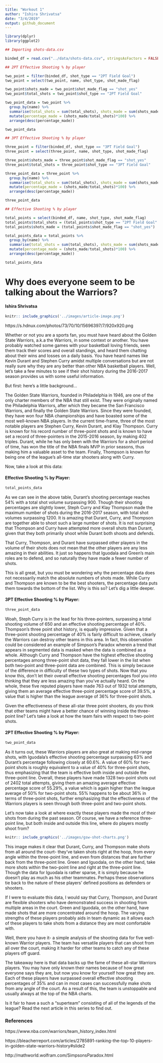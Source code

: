 ```yaml
---
title: "Workout 1"
author: "Ishira Shrivatsa"
date: "3/4/2019"
output: github_document
---
```


```r
library(dplyr)
library(ggplot2)
```


```r

## Importing shots-data.csv 

binded_df = read.csv("../data/shots-data.csv", stringsAsFactors = FALSE)
```

```r

## 2PT Effective Shooting % by player

two_point = filter(binded_df, shot_type == "2PT Field Goal") 
two_point = select(two_point, name, shot_type, shot_made_flag)

two_point$shots_made = two_point$shot_made_flag == "shot_yes"
two_point$total_shots = two_point$shot_type == "2PT Field Goal"

two_point_data = two_point %>%
  group_by(name) %>%
  summarise(total_shots = sum(total_shots), shots_made = sum(shots_made)) %>%
  mutate(percentage_made = (shots_made/total_shots)*100) %>%
  arrange(desc(percentage_made))

two_point_data
```


```r

## 3PT Effective Shooting % by player

three_point = filter(binded_df, shot_type == "3PT Field Goal") 
three_point = select(three_point, name, shot_type, shot_made_flag)

three_point$shots_made = three_point$shot_made_flag == "shot_yes"
three_point$total_shots = three_point$shot_type == "3PT Field Goal"

three_point_data = three_point %>%
  group_by(name) %>%
  summarise(total_shots = sum(total_shots), shots_made = sum(shots_made)) %>%
  mutate(percentage_made = (shots_made/total_shots)*100) %>%
  arrange(desc(percentage_made))

three_point_data


```

```r
## Effective Shooting % by player

total_points = select(binded_df, name, shot_type, shot_made_flag)
total_points$total_shots = (total_points$shot_type == "2PT Field Goal" | total_points$shot_type == "3PT Field Goal")
total_points$shots_made = (total_points$shot_made_flag == "shot_yes")

total_points_data = total_points %>%
  group_by(name) %>%
  summarise(total_shots = sum(total_shots), shots_made = sum(shots_made)) %>%
  mutate(percentage_made = (shots_made/total_shots)*100) %>%
  arrange(desc(percentage_made))

total_points_data

```

# Why does everyone seem to be talking about the Warriors?

#### Ishira Shrivatsa


```r

knitr:: include_graphics('../images/article-image.png')

```
https://s.hdnux.com/photos/73/70/10/15696397/7/920x920.png


Whether or not you are a sports fan, you must have heard about the Golden State Warriors, a.k.a the Warriors, in some context or another. You have probably watched some games with your basketball loving friends, seen them track their scores and overall standings, and heard them chatting about their wins and losses on a daily basis. You have heard names like Kevin Durant and Stephen Curry amidst multiple conversations but are not really sure why they are any better than other NBA basketball players. Well, let's take a few minutes to see if their shot history during the 2016-2017 season provides us with some useful information. 

But first: here's a little background...

The Golden State Warriors, founded in Philadelphia in 1946, are one of the only charter members of the NBA that still exist. They were originally named the Philadelphia Warriors, after which they became the San Francisco Warriors, and finally the Golden State Warriors. Since they were founded, they have won four NBA championships and have boasted some of the most well-known NBA players. In the current time-frame, three of the most notable players are Stephen Curry, Kevin Durant, and Klay Thompson. Curry is known for his record number of three-point shots and is known to have set a record of three-pointers in the 2015-2016 season, by making 402 triples. Durant, while he has only been with the Warriors for a short period of time, has won the title of the NBA finals MVP in prior seasons, thus making him a valuable asset to the team. Finally, Thompson is known for being one of the league's all-time star shooters along with Curry. 

Now, take a look at this data: 


#### Effective Shooting % by Player:


```r
total_points_data
```

As we can see in the above table, Durant's shooting percentage reaches 54% with a total shot volume surpassing 900. Though their shooting percentages are slightly lower, Steph Curry and Klay Thompson made the maximum number of shots during the 2016-2017 season, with total shot volumes surpassing 1200. It is amazing that Durant, Curry, and Thompson are together able to shoot such a large number of shots. It is not surprising that Thompson and Curry have attempted more overall shots than Durant, given that they both primarily shoot while Durant both shoots and defends. 

That Curry, Thompson, and Durant have surpassed other players in the volume of their shots does not mean that the other players are any less amazing in their abilities. It just so happens that Iguodala and Green's main roles are to defend, and so naturally they have made a fewer number of shots. 

This is all great, but you must be wondering why the percentage data does not necessarily match the absolute numbers of shots made. While Curry and Thompson are known to be the best shooters, the percentage data puts them towards the bottom of the list. Why is this so? Let's dig a little deeper. 

#### 3PT Effective Shooting % by Player:

```r
three_point_data
```

Woah, Steph Curry is in the lead for his three-pointers, surpassing a total shooting volume of 650 and an effective shooting percentage of 40%. Thompson's three point shot history, is equally impressive. Given that a three-point shooting percentage of 40% is fairly difficult to achieve, clearly the Warriors can destroy other teams in this area. In fact, this observation could be considered an example of Simpson's Paradox wherein a trend that appears in segmented data is masked when the data is combined as a whole. Although Curry and Thompson have the highest effective shooting percentages among three-point shot data, they fall lower in the list when both two-point and three-point data are combined. This is simply because of the difference in difficulty of these two types of shots. Now that you know this, don't let their overall effective shooting percentages fool you into thinking that they are less amazing than you've actually heard. On the whole, these five reputed players have made 763 out of 1932 total attempts, giving them an average effective three-point percentage score of 39.5%, a value that is higher than the league average of 36% for three-point shots.

Given the effectiveness of these all-star three point shooters, do you think that other teams might have a better chance of winning inside the three-point line? Let's take a look at how the team fairs with respect to two-point shots. 

#### 2PT Effective Shooting % by Player:

```r
two_point_data
```

As it turns out, these Warriors players are also great at making mid-range shots, with Iguodala's effective shooting percentage surpassing 63% and Durant's percentage following closely at 60.6%. A value of 60% for two-point shots is roughly equivalent to a value of 40% for three-point shots, thus emphasizing that the team is effective both inside and outside the three-point line. Overall, these players have made 1328 two-point shots out of 2402 total attempts, giving them an amazing average effective percentage score of 55.29%, a value which is again higher than the league average of 50% for two-point shots. 55% happens to be about 36% in terms of three-point shots, further emphasizing that the effectiveness of the Warriors players is seen through both three-point and two-point shots. 

Let's now take a look at where exactly these players made the most of their shots from during the past season. Of course, we have a reference three-point line, but both inside and outside this line, where do players mostly shoot from? 

```r

knitr:: include_graphics('../images/gsw-shot-charts.png')

```

This image makes it clear that Durant, Curry, and Thompson make shots from all around the court- they've taken shots right at the hoop, from every angle within the three-point line, and even from distances that are further back from the three-point line. Green and Iguodala, on the other hand, take more shots within the two-point line and right at the three-point line. Though the data for Iguodala is rather sparse, it is simply because he doesn't play as much as his other teammates. Perhaps these observations tie back to the nature of these players' defined positions as defenders or shooters. 

If I were to evaluate this data, I would say that Curry, Thompson, and Durant are flexible shooters who have demonstrated success in shooting from multiple areas in the court. Green and Iguodala, on the other hand, have made shots that are more concentrated around the hoop. The varying strengths of these players probably aids in team dynamic as it allows each of these players to take shots from a distance they are most comfortable with. 

Well, there you have it- a simple analysis of the shooting data for five well-known Warrior players. The team has versatile players that can shoot from all over the court, making it harder for other teams to catch any of these players off guard. 

The takeaway here is that data backs up the fame of these all-star Warriors players. You may have only known their names because of how great everyone says they are, but now you know for yourself how great they are. Each of these players have surpassed overall effective shooting percentages of 35% and can in most cases can successfully make shots from any angle of the court. As a result of this, the team is unstoppable and usually always at the top of the NBA charts. 

Is it fair to have a such a "superteam" consisting of all of the legends of the league? Read the next article in this series to find out. 

### References

https://www.nba.com/warriors/team_history_index.html 

https://bleacherreport.com/articles/2785891-ranking-the-top-10-players-in-golden-state-warriors-history#slide2

http://mathworld.wolfram.com/SimpsonsParadox.html 


